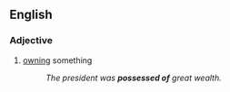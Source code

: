 ==English==
===Adjective===
{{en-adjpos=[[possessed]] [[of]]}}

# [[owning]] something
#:''The president was '''possessed of''' great wealth.''